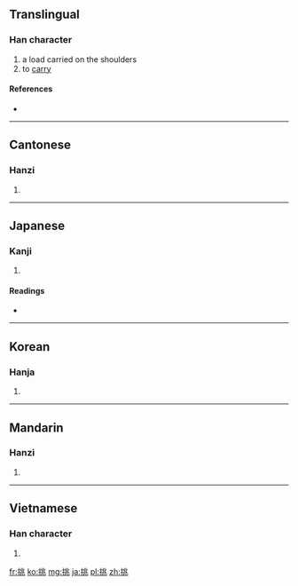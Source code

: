 ==Translingual==

===Han character===
{{Han char|rn=64|rad=手|as=06|sn=9|four=5201<sub>3</sub>|canj=手中一人 (QLMO)|ids=⿰[[扌]][[兆]]}}

# a load carried on the shoulders
# to [[carry]]

====References====
* {{Han ref|kx=0430.170|dkj=12055|dj=0780.100|hdz=31872.040|uh=6311|ud=25361|bh=AC44|bd=44100}}

----

==Cantonese==

===Hanzi===
{{yue-hanzi|jyut=|y=tiu1}}

# {{defn|Cantonese|sort=手06}}

----

==Japanese==

===Kanji===
{{ja-kanji|grade=c|rs=手06}}

# {{defn|Japanese|sort=手06}}

====Readings====
* {{ja-readings|on=[[ちょう]] (chō), [[とう]] (tō)|kun=[[かかげる]] (kakageru), [[いどむ]] (idomu)}}

----

==Korean==

===Hanja===
{{ko-hanja|hangeul=[[도]], [[조]]|eumhun=|rv=do, jo|mr=to, cho|y=to, co}}

# {{defn|Korean|sort=手06}}

----

==Mandarin==

===Hanzi===
{{cmn-hanzi|pin=[[tāo]] ([[tao1]]), [[tiāo]] ([[tiao1]]), [[tiǎo]] ([[tiao3]])|wg=t'ao<sup>1</sup>, t'iao<sup>1</sup>, t'iao<sup>3</sup>}}

# {{defn|Mandarin|sort=手06}}

----

==Vietnamese==

===Han character===
{{vi-hantu|[[thiêu]], [[vẹo]], [[khêu]], [[khều]], [[khiêu]], [[khểu]], [[treo]], [[trẹo]]|rs=手06}}

# {{defn|Vietnamese|sort=手06}}

[[fr:挑]]
[[ko:挑]]
[[mg:挑]]
[[ja:挑]]
[[pl:挑]]
[[zh:挑]]